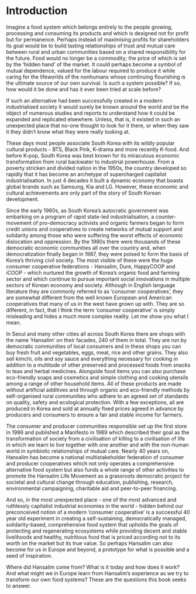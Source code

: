 # Introduction {.unnumbered}

Imagine a food system which belongs entirely to the people growing, processing and consuming its products and which is designed not for profit but for permanence.
Perhaps instead of maximising profits for shareholders its goal would be to build lasting relationships of trust and mutual care between rural and urban communities based on a shared responsibility for the future.
Food would no longer be a commodity; the price of which is set by the ‘hidden hand’ of the market.
It could perhaps become a symbol of mutual dependence, valued for the labour required to produce it while caring for the lifeworlds of the nonhumans whose continuing flourishing is the ultimate source of our own survival.
Is such a system possible?
If so, how would it be done and has it ever been tried at scale before?

If such an alternative had been successfully created in a modern industrialised society it would surely be known around the world and be the object of numerous studies and reports to understand how it could be expanded and replicated elsewhere.
Unless, that is, it existed in such an unexpected place that no-one thought to look for it there, or when they saw it they didn’t know what they were really looking at.

These days most people associate South Korea with its wildly popular cultural products - BTS, Black Pink, K-drama and more recently K-food.
And before K-pop, South Korea was best known for its miraculous economic transformation from rural backwater to industrial powerhouse.
From a poverty stricken and divided nation in the 1950s, the country developed so rapidly that it has become an archetype of supercharged capitalist industrialisation.
In just 4 decades it built a dynamic economy that boasts global brands such as Samsung, Kia and LG.
However, these economic and cultural achievements are only part of the story of South Korean development.

Since the early 1960s, as South Korea's autocratic government was embarking on a program of rapid state-led industrialisation, a counter-movement of pro-democracy activists and organic farmers began to form credit unions and cooperatives to create networks of mutual support and solidarity among those who were suffering the worst effects of economic dislocation and oppression.
By the 1980s there were thousands of these democratic economic communities all over the country and, when democratization finally began in 1987, they were poised to form the basis of Korea's thriving civil society.
The most visible of these were the huge consumer cooperative federations - Hansalim, Dure, HappyCOOP and iCOOP - which nurtured the growth of Korea's organic food and farming sector and which continue to pursue important social innovations in multiple sectors of Korean economy and society.
Although in English language literature they are commonly referred to as 'consumer cooperatives', they are somewhat different from the well known European and American cooperatives that many of us in the west have grown up with.
They are so different, in fact, that I think the term 'consumer cooperative' is simply misleading and hides a much more complex reality.
Let me show you what I mean.

In Seoul and many other cities all across South Korea there are shops with the name ‘Hansalim’ on their facades, 240 of them in total. They are run by democratic communities of local consumers and in these shops you can buy fresh fruit and vegetables, eggs, meat, rice and other grains. They also sell kimchi, oils and soy sauce and everything necessary for cooking in addition to a multitude of other preserved and processed foods from snacks to teas and herbal medicines. Alongside food items you can also purchase eco-friendly soaps and cosmetics and simple clothing and cooking utensils among a range of other household items. All of these products are made without artificial additives and through organic and eco-friendly methods by self-organised rural communities who adhere to an agreed set of standards on quality, safety and ecological protection. With a few exceptions, all are produced in Korea and sold at annually fixed prices agreed in advance by producers and consumers to ensure a fair and stable income for farmers.

The consumer and producer communities responsible set up the first store in 1986 and published a Manifesto in 1989 which described their goal as the transformation of society from a civilisation of killing to a civilisation of life in which we learn to live together with one another and with the non-human world in symbiotic relationships of mutual care. Nearly 40 years on, Hansalim has become a national multistakeholder federation of consumer and producer cooperatives which not only operates a comprehensive alternative food system but also funds a whole range of other activities to promote the Hansalim Life Movement as a grassroots democratic project for societal and cultural change through education, publishing, research, environmental campaigning, charitable aid and peer-to-peer financing.

And so, in the most unexpected place - one of the most advanced and ruthlessly capitalist industrial economies in the world - hidden behind our preconceived notion of a modern 'consumer cooperative' is a successful 40 year old experiment in creating a self-sustaining, democratically managed, solidarity-based, comprehensive food system that upholds the goals of protecting and regenerating ecosystems while providing decent and stable livelihoods and healthy, nutritious food that is priced according not to its worth on the market but its true value.
So perhaps Hansalim can also become for us in Europe and beyond, a prototype for what is possible and a seed of inspiration.

Where did Hansalim come from?
What is it today and how does it work?
And what might we in Europe learn from Hansalim's experience as we try to transform our own food systems?
These are the questions this book seeks to answer.